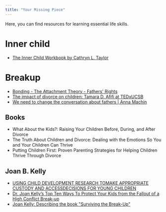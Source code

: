 ```yaml
---
title: "Your Missing Piece"
---
```


Here, you can find resources for learning essential life skills.

# Inner child
* [The Inner Child Workbook by Cathryn L. Taylor](https://www.amazon.ca/Inner-Child-Workbook-What-Your/dp/087477635X/)

# Breakup

* [Bonding - The Attachment Theory - Fathers' Rights](https://youtu.be/SMTIlXavtqU)
* [The impact of divorce on children: Tamara D. Afifi at TEDxUCSB](https://youtu.be/cKcNyfXbQzQ)
* [We need to change the conversation about fathers | Anna Machin](https://youtu.be/cul4L441x9o)

## Books

* What About the Kids?: Raising Your Children Before, During, and After Divorce
* The Truth About Children and Divorce: Dealing with the Emotions So You and Your Children Can Thrive
* Putting Children First: Proven Parenting Strategies for Helping Children Thrive Through Divorce

## Joan B. Kelly

* [USING CHILD DEVELOPMENT RESEARCH TOMAKE APPROPRIATE CUSTODY AND ACCESSDECISIONS FOR YOUNG CHILDREN](http://ohiofamilyrights.com/Reports/Special-Reports-Page-4USING-CHILD-DEVELOPMENT-RESEARCH-TO-MAKE-APPROPRIATE-CUSTODY-AND-ACCESS-DECISIONS-FOR-YOUNG-CHILDREN.pdf)
* [Dr. Joan Kelly’s Top Ten Ways To Protect Your Kids from the Fallout of a High Conflict Break-up](https://www.cbc.ca/doczone/features/dr.-joan-kellys-top-ten-ways-to-protect-your-kids-from-the-fallout-of-a-hig)
* [Joan Kelly: Describing the book "Surviving the Break-Up"](https://www.youtube.com/watch?v=HXpVmF1H0DE)
